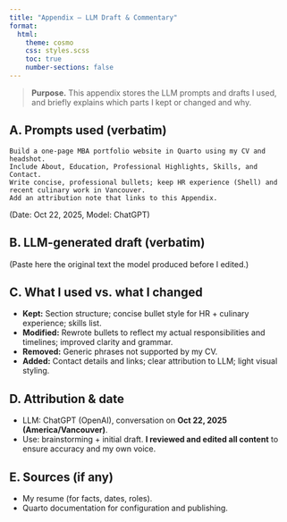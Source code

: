```yaml
---
title: "Appendix — LLM Draft & Commentary"
format:
  html:
    theme: cosmo
    css: styles.scss
    toc: true
    number-sections: false
---
```


> **Purpose.** This appendix stores the LLM prompts and drafts I used, and briefly explains which parts I kept or changed and why.

## A. Prompts used (verbatim)
```text
Build a one-page MBA portfolio website in Quarto using my CV and headshot.
Include About, Education, Professional Highlights, Skills, and Contact.
Write concise, professional bullets; keep HR experience (Shell) and recent culinary work in Vancouver.
Add an attribution note that links to this Appendix.
```
(Date: Oct 22, 2025, Model: ChatGPT)

## B. LLM-generated draft (verbatim)
(Paste here the original text the model produced before I edited.)

## C. What I used vs. what I changed
- **Kept:** Section structure; concise bullet style for HR + culinary experience; skills list.
- **Modified:** Rewrote bullets to reflect my actual responsibilities and timelines; improved clarity and grammar.
- **Removed:** Generic phrases not supported by my CV.
- **Added:** Contact details and links; clear attribution to LLM; light visual styling.

## D. Attribution & date
- LLM: ChatGPT (OpenAI), conversation on **Oct 22, 2025 (America/Vancouver)**.  
- Use: brainstorming + initial draft. **I reviewed and edited all content** to ensure accuracy and my own voice.

## E. Sources (if any)
- My resume (for facts, dates, roles).  
- Quarto documentation for configuration and publishing.
